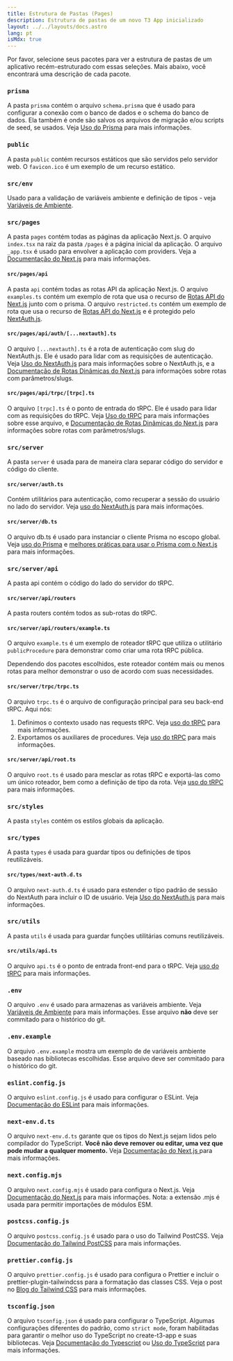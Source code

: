 ```yaml
---
title: Estrutura de Pastas (Pages)
description: Estrutura de pastas de um novo T3 App inicializado
layout: ../../layouts/docs.astro
lang: pt
isMdx: true
---
```



Por favor, selecione seus pacotes para ver a estrutura de pastas de um aplicativo recém-estruturado com essas seleções. Mais abaixo, você encontrará uma descrição de cada pacote.

<Form />

<Diagram />

<div data-components="prisma">

### `prisma`

A pasta `prisma` contém o arquivo `schema.prisma` que é usado para configurar a conexão com o banco de dados e o schema do banco de dados. Ela também é onde são salvos os arquivos de migração e/ou scripts de seed, se usados. Veja [Uso do Prisma](/en/usage/prisma) para mais informações.

</div>
<div>

### `public`

A pasta `public` contém recursos estáticos que são servidos pelo servidor web. O `favicon.ico` é um exemplo de um recurso estático.

</div>
<div>

### `src/env`

Usado para a validação de variáveis ambiente e definição de tipos - veja [Variáveis de Ambiente](usage/env-variables).

</div>
<div>

### `src/pages`

A pasta `pages` contém todas as páginas da aplicação Next.js. O arquivo `index.tsx` na raiz da pasta `/pages` é a página inicial da aplicação. O arquivo `_app.tsx` é usado para envolver a aplicação com providers. Veja a [Documentação do Next.js](https://nextjs.org/docs/basic-features/pages) para mais informações.

</div>
<div data-components="nextauth trpc">

#### `src/pages/api`

A pasta `api` contém todas as rotas API da aplicação Next.js. O arquivo `examples.ts` contém um exemplo de rota que usa o recurso de [Rotas API do Next.js](https://nextjs.org/docs/api-routes/introduction) junto com o prisma. O arquivo `restricted.ts` contém um exemplo de rota que usa o recurso de [Rotas API do Next.js](https://nextjs.org/docs/api-routes/introduction) e é protegido pelo [NextAuth.js](https://next-auth.js.org/).

</div>
<div data-components="nextauth">

#### `src/pages/api/auth/[...nextauth].ts`

O arquivo `[...nextauth].ts` é a rota de autenticação com slug do NextAuth.js. Ele é usado para lidar com as requisições de autenticação. Veja [Uso do NextAuth.js](usage/next-auth) para mais informações sobre o NextAuth.js, e a [Documentação de Rotas Dinâmicas do Next.js](https://nextjs.org/docs/routing/dynamic-routes) para informações sobre rotas com parâmetros/slugs.

</div>
<div data-components="trpc">

#### `src/pages/api/trpc/[trpc].ts`

O arquivo `[trpc].ts` é o ponto de entrada do tRPC. Ele é usado para lidar com as requisições do tRPC. Veja [Uso do tRPC](usage/trpc#-pagesapitrpctrpcts) para mais informações sobre esse arquivo, e [Documentação de Rotas Dinâmicas do Next.js](https://nextjs.org/docs/routing/dynamic-routes) para informações sobre rotas com parâmetros/slugs.

</div>
<div data-components="trpc prisma nextauth">

### `src/server`

A pasta `server` é usada para de maneira clara separar código do servidor e código do cliente.

</div>
<div data-components="nextauth+trpc">

#### `src/server/auth.ts`

Contém utilitários para autenticação, como recuperar a sessão do usuário no lado do servidor. Veja [uso do NextAuth.js](usage/next-auth#usage-with-trpc) para mais informações.

</div>
<div data-components="prisma">

#### `src/server/db.ts`

O arquivo db.ts é usado para instanciar o cliente Prisma no escopo global. Veja [uso do Prisma](usage/prisma#prisma-client) e [melhores práticas para usar o Prisma com o Next.js](https://www.prisma.io/docs/guides/database/troubleshooting-orm/help-articles/nextjs-prisma-client-dev-practices) para mais informações.

</div>
<div data-components="trpc">

### `src/server/api`

A pasta api contém o código do lado do servidor do tRPC.

</div>
<div data-components="trpc">

#### `src/server/api/routers`

A pasta routers contém todos as sub-rotas do tRPC.

</div>
<div data-components="trpc">

#### `src/server/api/routers/example.ts`

O arquivo `example.ts` é um exemplo de roteador tRPC que utiliza o utilitário `publicProcedure` para demonstrar como criar uma rota tRPC pública.

Dependendo dos pacotes escolhidos, este roteador contém mais ou menos rotas para melhor demonstrar o uso de acordo com suas necessidades.

</div>
<div data-components="trpc">

#### `src/server/trpc/trpc.ts`

O arquivo `trpc.ts` é o arquivo de configuração principal para seu back-end tRPC. Aqui nós:

1. Definimos o contexto usado nas requests tRPC. Veja [uso do tRPC](usage/trpc#-serverapitrpcts) para mais informações.
2. Exportamos os auxiliares de procedures. Veja [uso do tRPC](usage/trpc#-serverapitrpcts) para mais informações.

</div>

<div data-components="trpc">

#### `src/server/api/root.ts`

O arquivo `root.ts` é usado para mesclar as rotas tRPC e exportá-las como um único roteador, bem como a definição de tipo da rota. Veja [uso do tRPC](usage/trpc#-serverapirootts) para mais informações.

</div>
<div>

### `src/styles`

A pasta `styles` contém os estilos globais da aplicação.

</div>
<div data-components="nextauth">

### `src/types`

A pasta `types` é usada para guardar tipos ou definições de tipos reutilizáveis.

</div>
<div data-components="nextauth">

#### `src/types/next-auth.d.ts`

O arquivo `next-auth.d.ts` é usado para estender o tipo padrão de sessão do NextAuth para incluir o ID de usuário. Veja [Uso do NextAuth.js](usage/next-auth#inclusão-do-userid-na-sessão) para mais informações.

</div>
<div data-components="trpc">

### `src/utils`

A pasta `utils` é usada para guardar funções utilitárias comuns reutilizáveis.

</div>
<div data-components="trpc">

#### `src/utils/api.ts`

O arquivo `api.ts` é o ponto de entrada front-end para o tRPC. Veja [uso do tRPC](usage/trpc#-utilsapits) para mais informações.

</div>
<div>

### `.env`

O arquivo `.env` é usado para armazenas as variáveis ambiente. Veja [Variáveis de Ambiente](usage/env-variables) para mais informações. Esse arquivo **não** deve ser commitado para o histórico do git.

</div>
<div>

### `.env.example`

O arquivo `.env.example` mostra um exemplo de de variáveis ambiente baseado nas bibliotecas escolhidas. Esse arquivo deve ser commitado para o histórico do git.

</div>
<div>

### `eslint.config.js`

O arquivo `eslint.config.js` é usado para configurar o ESLint. Veja [Documentação do ESLint](https://eslint.org/docs/latest/user-guide/configuring/configuration-files) para mais informações.

</div>
<div>

### `next-env.d.ts`

O arquivo `next-env.d.ts` garante que os tipos do Next.js sejam lidos pelo compilador do TypeScript. **Você não deve remover ou editar, uma vez que pode mudar a qualquer momento.** Veja [Documentação do Next.js ](https://nextjs.org/docs/basic-features/typescript#existing-projects) para mais informações.

</div>
<div>

### `next.config.mjs`

O arquivo `next.config.mjs` é usado para configura o Next.js. Veja [Documentação do Next.js](https://nextjs.org/docs/api-reference/next.config.js/introduction) para mais informações. Nota: a extensão .mjs é usada para permitir importações de módulos ESM.

</div>
<div data-components="tailwind">

### `postcss.config.js`

O arquivo `postcss.config.js` é usado para o uso do Tailwind PostCSS. Veja [Documentação do Tailwind PostCSS](https://tailwindcss.com/docs/installation/using-postcss) para mais informações.

</div>
<div data-components="tailwind">

### `prettier.config.js`

O arquivo `prettier.config.js` é usado para configura o Prettier e incluir o prettier-plugin-tailwindcss para a formatação das classes CSS. Veja o post no [Blog do Tailwind CSS](https://tailwindcss.com/blog/automatic-class-sorting-with-prettier) para mais informações.

</div>
<div>

### `tsconfig.json`

O arquivo `tsconfig.json` é usado para configurar o TypeScript. Algumas configurações diferentes do padrão, como `strict mode`, foram habilitadas para garantir o melhor uso do TypeScript no create-t3-app e suas bibliotecas. Veja [Documentação do Typescript](https://www.typescriptlang.org/docs/handbook/tsconfig-json.html) ou [Uso do TypeScript](usage/typescript) para mais informações.

</div>
